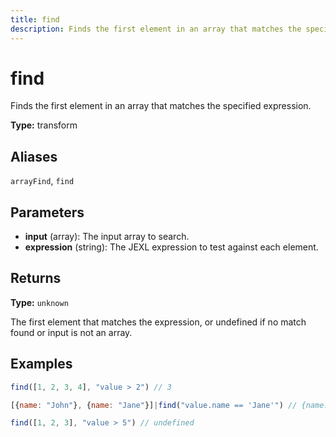 ```yaml
---
title: find
description: Finds the first element in an array that matches the specified expression.
---
```


# find

Finds the first element in an array that matches the specified expression.

**Type:** transform

## Aliases

`arrayFind`, `find`

## Parameters

- **input** (array): The input array to search.
- **expression** (string): The JEXL expression to test against each element.

## Returns

**Type:** `unknown`

The first element that matches the expression, or undefined if no match found or input is not an array.

## Examples

```javascript
find([1, 2, 3, 4], "value > 2") // 3
```

```javascript
[{name: "John"}, {name: "Jane"}]|find("value.name == 'Jane'") // {name: "Jane"}
```

```javascript
find([1, 2, 3], "value > 5") // undefined
```
